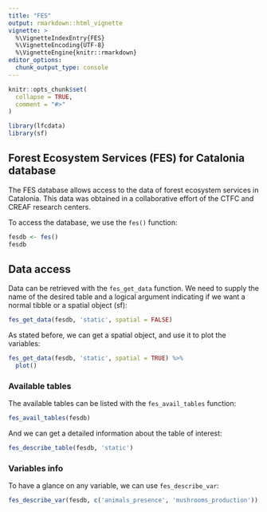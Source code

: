 ```yaml
---
title: "FES"
output: rmarkdown::html_vignette
vignette: >
  %\VignetteIndexEntry{FES}
  %\VignetteEncoding{UTF-8}
  %\VignetteEngine{knitr::rmarkdown}
editor_options: 
  chunk_output_type: console
---
```


```r
knitr::opts_chunk$set(
  collapse = TRUE,
  comment = "#>"
)
```

```r
library(lfcdata)
library(sf)
```


## Forest Ecosystem Services (FES) for Catalonia database

The FES database allows access to the data of forest ecosystem services in
Catalonia. This data was obtained in a collaborative effort of the CTFC and
CREAF research centers.

To access the database, we use the `fes()` function:

```r
fesdb <- fes()
fesdb
```

## Data access

Data can be retrieved with the `fes_get_data` function. We need to supply the
name of the desired table and a logical argument indicating if we want a
normal tibble or a spatial object (sf):

```r
fes_get_data(fesdb, 'static', spatial = FALSE)
```

As stated before, we can get a spatial object, and use it to plot the variables:

```r
fes_get_data(fesdb, 'static', spatial = TRUE) %>%
  plot()
```

### Available tables

The available tables can be listed with the `fes_avail_tables` function:

```r
fes_avail_tables(fesdb)
```

And we can get a detailed information about the table of interest:

```r
fes_describe_table(fesdb, 'static')
```

### Variables info

To have a glance on any variable, we can use `fes_describe_var`:

```r
fes_describe_var(fesdb, c('animals_presence', 'mushrooms_production'))
```


